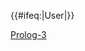 {{User language-3|Prolog|這個用戶'''[[:Category:Prolog-3 使用者|熟練地]]'''使用'''[[:Category:Prolog 使用者|Prolog]]'''。|Prolog}}<includeonly>{{#ifeq:{{NAMESPACE}}|User|[[Category:维基程序员|{{PAGENAME}}]]}}</includeonly><noinclude>
[[Category:程式用戶框模板|Prolog-3]]
</noinclude>
